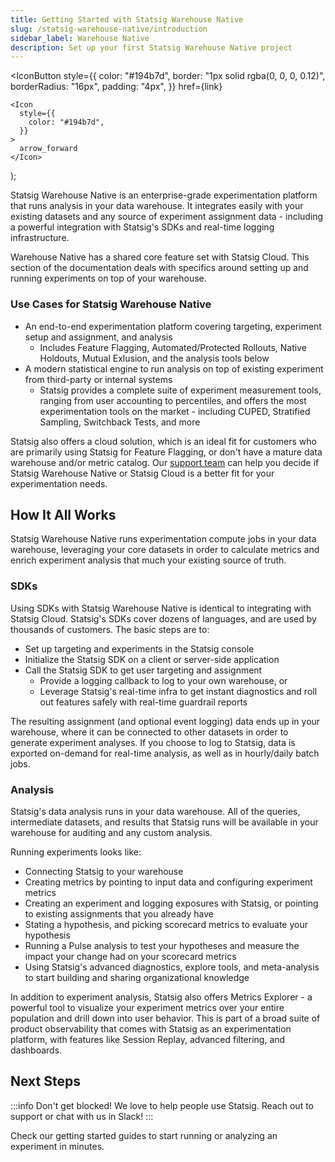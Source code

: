 ```yaml
---
title: Getting Started with Statsig Warehouse Native
slug: /statsig-warehouse-native/introduction
sidebar_label: Warehouse Native
description: Set up your first Statsig Warehouse Native project
---
```




  <IconButton
    style={{
      color: "#194b7d",
      border: "1px solid rgba(0, 0, 0, 0.12)",
      borderRadius: "16px",
      padding: "4px",
    }}
    href={link}
  >
    <Icon
      style={{
        color: "#194b7d",
      }}
    >
      arrow_forward
    </Icon>
  </IconButton>
);

Statsig Warehouse Native is an enterprise-grade experimentation platform that
runs analysis in your data warehouse. It integrates easily with your existing
datasets and any source of experiment assignment data - including a powerful
integration with Statsig's SDKs and real-time logging infrastructure.

Warehouse Native has a shared core feature set with Statsig Cloud. This section of the documentation deals with specifics around setting up and running experiments on top of your warehouse.

### Use Cases for Statsig Warehouse Native

- An end-to-end experimentation platform covering targeting, experiment setup and assignment, and analysis
  - Includes Feature Flagging, Automated/Protected Rollouts, Native Holdouts, Mutual Exlusion, and the analysis tools below
- A modern statistical engine to run analysis on top of existing experiment from third-party or internal systems
  - Statsig provides a complete suite of experiment measurement tools, ranging from user accounting to percentiles, and offers the most experimentation tools on the market - including CUPED, Stratified Sampling, Switchback Tests, and more

Statsig also offers a cloud solution, which is an ideal fit for customers who are primarily using Statsig for Feature Flagging, or don't have a mature data warehouse and/or metric catalog. Our [support team](mailto:support@statsig.com) can help you decide if Statsig Warehouse Native or Statsig Cloud is a better fit for your experimentation needs.

## How It All Works

Statsig Warehouse Native runs experimentation compute jobs in your data warehouse, leveraging your core datasets in order to calculate metrics and enrich experiment analysis that much your existing source of truth.

### SDKs

Using SDKs with Statsig Warehouse Native is identical to integrating with Statsig Cloud. Statsig's SDKs cover dozens of languages, and are used by thousands of customers. The basic steps are to:

- Set up targeting and experiments in the Statsig console
- Initialize the Statsig SDK on a client or server-side application
- Call the Statsig SDK to get user targeting and assignment
  - Provide a logging callback to log to your own warehouse, or
  - Leverage Statsig's real-time infra to get instant diagnostics and roll out features safely with real-time guardrail reports

The resulting assignment (and optional event logging) data ends up in your warehouse, where it can be connected to other datasets in order to generate experiment analyses. If you choose to log to Statsig, data is exported on-demand for real-time analysis, as well as in hourly/daily batch jobs.

### Analysis

Statsig's data analysis runs in your data warehouse. All of the queries, intermediate datasets, and results that Statsig runs will be available in your warehouse for auditing and any custom analysis.

Running experiments looks like:

- Connecting Statsig to your warehouse
- Creating metrics by pointing to input data and configuring experiment metrics
- Creating an experiment and logging exposures with Statsig, or pointing to existing assignments that you already have
- Stating a hypothesis, and picking scorecard metrics to evaluate your hypothesis
- Running a Pulse analysis to test your hypotheses and measure the impact your change had on your scorecard metrics
- Using Statsig's advanced diagnostics, explore tools, and meta-analysis to start building and sharing organizational knowledge

In addition to experiment analysis, Statsig also offers Metrics Explorer - a powerful tool to visualize your experiment metrics over your entire population and drill down into user behavior. This is part of a broad suite of product observability that comes with Statsig as an experimentation platform, with features like Session Replay, advanced filtering, and dashboards.

## Next Steps

:::info
Don't get blocked! We love to help people use Statsig. Reach out to support or chat with us in Slack!
:::

Check our getting started guides to start running or analyzing an experiment in minutes.

<div
  style={{
    display: "flex",
    flexWrap: "wrap",
  }}
>
  <OutlinedCard
    title="Quick Start"
    icon="speed"
    description="Connect Statsig to your warehouse and get test results in minutes"
    link="guides/quick-start"
  ></OutlinedCard>
  <OutlinedCard
    title="Evaluate Statsig"
    icon="warehouse"
    description="Evaluate how Statsig Warehouse Native can work for you"
    link="guides/running_a_poc"
  ></OutlinedCard>
  <OutlinedCard
    title="Learn About Experiments"
    icon="science"
    description="Learn about Statsig's modern Stats Engine"
    link="../features/statistics"
  ></OutlinedCard>
</div>
